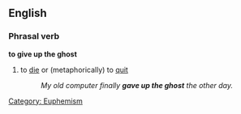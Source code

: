 ==English==

===Phrasal verb===
'''to give up the ghost'''
#to [[die]] or (metaphorically) to [[quit]]
#:''My old computer finally '''gave up the ghost''' the other day.''

[[Category: Euphemism]]